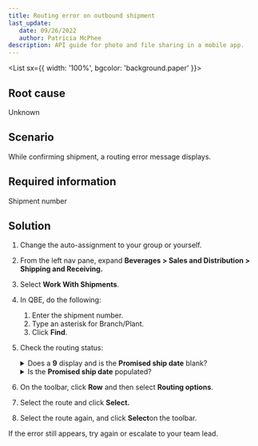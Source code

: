 ```yaml
---
title: Routing error on outbound shipment
last_update: 
   date: 09/26/2022
   author: Patricia McPhee
description: API guide for photo and file sharing in a mobile app.  
---
```




<List sx={{ width: '100%', bgcolor: 'background.paper' }}>
  <ListItem>
    <ListItemAvatar>
      <Avatar>
        <WorkIcon />
      </Avatar>
    </ListItemAvatar>
    <ListItemText primary="Project" secondary="Work-related; self-service KB article for manufacturing" />
  </ListItem>
  <ListItem>
    <ListItemAvatar>
      <Avatar>
        <DescriptionIcon />
      </Avatar>
    </ListItemAvatar>
    <ListItemText primary="Description" secondary="Written for the support desk professionals in a manufacturing environment. I learned how to write technical KB articles using an Information Technology Infrastructure Library (ITIL) format for helpdesk professionals and customer self-service." />
  </ListItem>
  <ListItem>
    <ListItemAvatar>
      <Avatar>
        <CalendarMonthIcon />
      </Avatar>
    </ListItemAvatar>
    <ListItemText primary="Date" secondary="January 8, 2019" />
  </ListItem>
</List>
<Divider />

## Root cause  

Unknown  

## Scenario  

While confirming shipment, a routing error message displays.  

## Required information
Shipment number


## Solution

1. Change the auto-assignment to your group or yourself.
2. From the left nav pane, expand **Beverages \> Sales and Distribution \> Shipping and Receiving.**
3. Select **Work With Shipments**.
4. In QBE, do the following:
   1. Enter the shipment number.
   2. Type an asterisk for Branch/Plant. 
   3. Click **Find**.
5. Check the routing status:
   <details><summary>Does a <b>9</b> display and is the <b>Promised ship date</b> blank?</summary><p>
    <ol>
    <li>To the left of the shipment, click the check box to select it. </li>
    <li>On the toolbar, click <b>Row</b> and then select <b>Routing options.</b><div><b>Note.</b> If the <i>A detail rate was not found</i> error message displays, close the message.</div></li>
    <li>Very that the check box is still selected.</li>
    <li>On the toolbar, click <b>Select</b> and then click the <b>Dates/Times</b> tab.</li>
    <li>Re-enter the promised delivery date and time even if it's already populated.</li>
    <li>Click the <b>Recalculate promised ship date and time</b> check box to select it and click <b>OK</b>. <div><b>Note.</b> If the <i>Promised ship date and time in past</i> message displays, click <b>OK</b>.</div></li>
    <li>You can proceed to step 6.</li>
    </ol>
   </p>
   </details>

    <details><summary>Is the <b>Promised ship date</b> populated?</summary><p>You can proceed to step 6.</p>
   </details>
6. On the toolbar, click <b>Row</b> and then select <b>Routing options</b>.
7. Select the route and click **Select.**
8. Select the route again, and click **Select**on the toolbar.

If the error still appears, try again or escalate to your team lead.